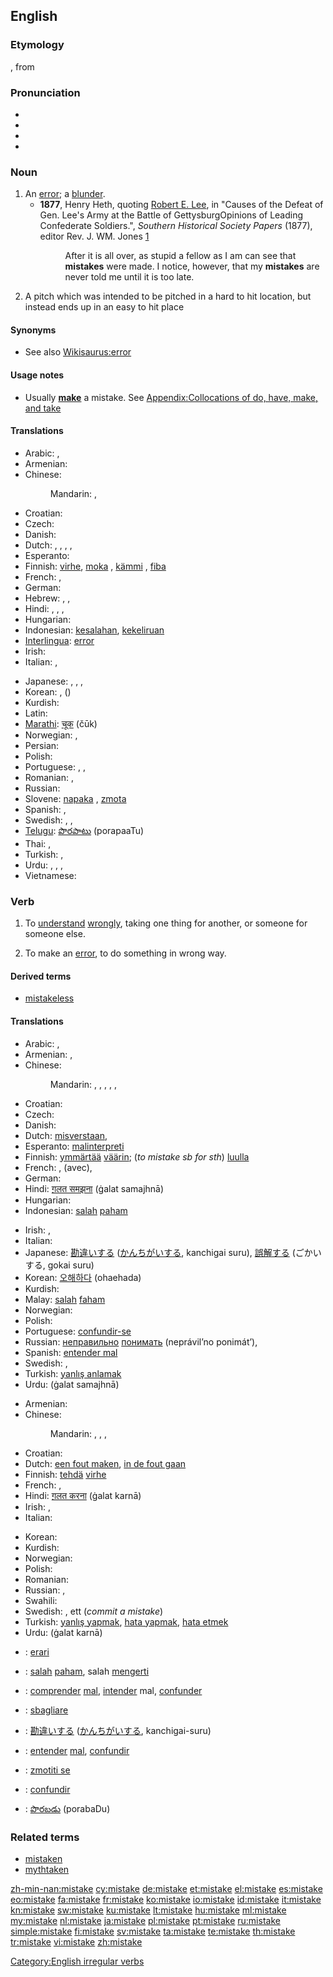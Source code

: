 ==English==

===Etymology===
{{etyl|enm|en}}, from {{etyl|non|en}} {{term|mistaka||lang=non|to take in error, to miscarry}}

===Pronunciation===
* {{SAMPA|/mIs"teIk/}}
* {{IPA|/mɪsˈteɪk/}}
* {{audio|en-us-mistake.ogg|Audio (US)}}
* {{rhymes|eɪk}}

===Noun===
{{en-noun}}

# An [[error]]; a [[blunder]].
#* '''1877''', Henry Heth, quoting [[w:Robert E. Lee|Robert E. Lee]], in "Causes of the Defeat of Gen. Lee's Army at the Battle of GettysburgOpinions of Leading Confederate Soldiers.", ''Southern Historical Society Papers'' (1877), editor Rev. J. WM. Jones [http://books.google.com/books?id=iDIFAAAAQAAJ&pg=PA292&dq=lee+%22mistakes+were+made%22&hl=en&ei=fchaTbu4L8L98AaVs4n-DQ&sa=X&oi=book_result&ct=result&resnum=3&ved=0CDUQ6AEwAg#v=onepage&q=lee%20%22mistakes%20were%20made%22&f=false]
#*:After it is all over, as stupid a fellow as I am can see that '''mistakes''' were made. I notice, however, that my '''mistakes''' are never told me until it is too late.
# {{baseball}} A pitch which was intended to be pitched in a hard to hit location, but instead ends up in an easy to hit place

====Synonyms====
* See also [[Wikisaurus:error]]

====Usage notes====
* Usually '''[[make]]''' a mistake. See [[Appendix:Collocations of do, have, make, and take]]

====Translations====
{{trans-top|An error (1)}}
* Arabic: {{t|ar|خطأ|f|tr=khaTa'|sc=Arab}}, {{t|ar|غلطة|f|tr=ghálTa|sc=Arab}}
* Armenian: {{t-|hy|սխալ|tr=sxal}}
* Chinese:
*: Mandarin: {{t-|cmn|錯誤|sc=Hani}},  {{t-|cmn|错误|tr=cuòwù|sc=Hani}}
* Croatian: {{t-|hr|grješka|f|alt=grjȅška}}
* Czech: {{t+|cs|chyba|f}}
* Danish: {{t|da|fejl|c}}
* Dutch: {{t+|nl|fout|f}}, {{t-|nl|misverstand|n}}, {{t+|nl|blunder|m}}, {{t+|nl|vergissing|f}},  {{t-|nl|onjuistheid|f}}
* Esperanto: {{t-|eo|eraro|xs=Esperanto}}
* Finnish: [[virhe]], [[moka]] {{italbrac|colloquial}}, [[kämmi]] {{italbrac|colloquial}}, [[fiba]] {{italbrac|slang}}
* French: {{t+|fr|faute|f}}, {{t+|fr|erreur|f}}
* German: {{t+|de|Fehler|m}}
* Hebrew: {{t|he|טעות|f|sc=Hebr}}, {{t|he|שגיאה|f|sc=Hebr}}, {{t|he|שגגה|f|sc=Hebr}}
* Hindi: {{t|hi|ग़लत|m|tr=ġalat|sc=Deva}}, {{t|hi|ग़लती|f|tr=ġalatī|sc=Deva}}, {{t|hi|ग़लत फ़हमी|f|tr=ġalat fahmī|sc=Deva}}, {{t|hi|भूल|f|tr=bhūl|sc=Deva}}
* Hungarian: {{t+|hu|hiba}}
* Indonesian: [[salah|kesalahan]], [[keliru|kekeliruan]]
* [[Interlingua]]: [[error]]
* Irish: {{t-|ga|botún|m|xs=Irish}}
* Italian: {{t+|it|errore|m}}, {{t+|it|sbaglio|m}}
{{trans-mid}}
* Japanese: {{t|ja|間違い|tr=まちがい, machigai|sc=Jpan}}, {{t|ja|過ち|tr=あやまち, ayamachi|sc=Jpan}},  {{t-|ja|誤り|tr=ayamari}},  {{t+|ja|錯誤|tr=sakugo}}
* Korean: {{t|ko|잘못|tr=jalmot|sc=Kore}}, {{t|ko|착각|tr=chakgak|sc=Kore}} ({{t|ko|錯覺|sc=Kore}})
* Kurdish: {{ku-Arab|[[غه‌له‌ت]]}}
* Latin: {{t|la|error|m}}
* [[Marathi]]: [[चूक]] (čūk)
* Norwegian: {{t+|no|feil|m}}, {{t|no|tabbe|m}}
* Persian: {{t|fa|اشتباه|tr=eshtebâh|sc=fa-Arab}}
* Polish: {{t+|pl|pomyłka|f}}
* Portuguese: {{t+|pt|erro|m}}, {{t+|pt|engano|m}}, {{t+|pt|equívoco|m}}
* Romanian: {{t+|ro|greşeală|f}},  {{t|ro|eroare|f}}
* Russian: {{t+|ru|ошибка|f|tr=ošíbka}}
* Slovene: [[napaka]] {{f}}, [[zmota]] {{f}}
* Spanish: {{t+|es|error|m}}, {{t+|es|equivocación|f}}
* Swedish: {{t+|sv|fel|n}}, {{t+|sv|miss|c}}, {{t+|sv|misstag|n}}
* [[Telugu]]: [[పొరపాటు]] (porapaaTu)
* Thai: {{t|th|ข้อผิดพลาด|tr=kôr-pìt-plâat|sc=Thai}}, {{t|th|ความผิดพลาด|tr=kwaam-pìt-plâat|sc=Thai}}
* Turkish: {{t+|tr|hata}}, {{t+|tr|yanlış}}
* Urdu: {{t|ur|غلط|m|tr=ġalat|sc=ur-Arab}}, {{t|ur|غلطی|f|tr=ġalatī|sc=ur-Arab}}, {{t|ur|غلط فہمی|f|tr=ġalat fahmī|sc=ur-Arab}}, {{t|ur|بھول|f|tr=bhūl|sc=ur-Arab}}
* Vietnamese: {{t|vi|lỗi}}
{{trans-bottom}}

===Verb===
{{en-verb|mistakes|mistaking|mistook|mistaken}}

# {{transitive}} To [[understand]] [[wrongly]], taking one thing for another, or someone for someone else.
# {{transitive}} To make an [[error]], to do something in wrong way.

====Derived terms====
* [[mistakeless]]

====Translations====
{{trans-top|To take one thing for another}}
* Arabic: {{Arab|[[اساء الفهم]]}} {{IPAchar|(’asá’ al-fáhem)}},  {{t|ar|أخطأ|tr='akhTa'a}}
* Armenian: {{t-|hy|խառնել|tr=xaṙnel}}, {{t|hy|շփոթել|tr=šp'ot'el}}
* Chinese:
*: Mandarin: {{t-|cmn|誤會|sc=Hani}}, {{t-|cmn|误会|tr=wùhuì|sc=Hani}}, {{t|cmn|弄錯|sc=Hani}},  {{t|cmn|弄错|tr=nòngcuò|sc=Hani}}, {{t|cmn|錯認|sc=Hani}},  {{t|cmn|错认|tr=cuòrèn|sc=Hani}}
* Croatian: {{t-|hr|pogriješiti|alt=pogrijéšiti}}
* Czech: {{t-|cs|zaměnit}}
* Danish: {{t|da|misforstå}}
* Dutch: [[misverstaan]], {{t-|nl|verwisselen}}
* Esperanto: [[malinterpreti]]
* Finnish: [[ymmärtää]] [[väärin]]; (''to mistake sb for sth'') [[luulla]]
* French: {{t+|fr|méprendre}}, {{t+|fr|confondre}} (avec), {{t-|fr|faire erreur}}
* German: {{t+|de|verwechseln}}
* Hindi: [[ग़लत समझना]] (ġalat samajhnā)
* Hungarian: {{t+|hu|félreért}}
* Indonesian: [[salah]] [[paham]]
{{trans-mid}}
* Irish: {{t|ga|déan dearmad|xs=Irish}}, {{t|ga|déan earráid|xs=Irish}}
* Italian: {{t-|it|fraintendere}}
* Japanese: [[勘違い]]する ([[かんちがい]]する, kanchigai suru), [[誤解]]する (ごかいする, gokai suru)
* Korean: [[오해하다]] (ohaehada)
* Kurdish: {{ku-Arab|[[به‌غه‌له‌ت]]}}
* Malay: [[salah]] [[faham]]
* Norwegian: {{t|no|misforstå}}
* Polish: {{t+|pl|pomylić}}
* Portuguese: [[confundir-se]]
* Russian: [[неправильно]] [[понимать]] (neprávil’no ponimát’), {{t+|ru|принимать|tr=prinimát'}} {{qualifier|кого-л. за другого, что-л. за другое}}
* Spanish: [[entender mal]]
* Swedish: {{t+|sv|missförstå}}, {{t+|sv|missta}}
* Turkish: [[yanlış anlamak]]
* Urdu: {{ur-Arab|[[غلط سمجھنا]]}} (ġalat samajhnā)
{{trans-bottom}}

{{trans-top|To make an error}}
* Armenian: {{t|hy|սխալվել|tr=sxalvel}}
* Chinese:
*: Mandarin: {{t-|cmn|誤會|sc=Hani}}, {{t-|cmn|误会|tr=wùhuì|sc=Hani}}, {{t-|cmn|誤解|sc=Hani}},  {{t-|cmn|误解|tr=wùjiě|sc=Hani}}
* Croatian: {{t-|hr|pogriješiti|alt=pogrijéšiti}}
* Dutch: [[een fout maken]], [[in de fout gaan]]
* Finnish: [[tehdä]] [[virhe]]
* French: {{t+|fr|se tromper}},
* Hindi: [[ग़लत करना]] (ġalat karnā)
* Irish: {{t|ga|déan dearmad|xs=Irish}}, {{t|ga|déan earráid|xs=Irish}}
* Italian: {{t+|it|sbagliare}}
{{trans-mid}}
* Korean: {{t|ko|실수하다|tr=silsuhada|sc=Kore}}
* Kurdish: {{ku-Arab|[[غه‌له‌ت کردن]]}}
* Norwegian: {{t|no|ta feil}}
* Polish: {{t+|pl|pomylić się}}
* Romanian: {{t+|ro|greşi}}
* Russian: {{t|ru|ошибаться|tr=ošibát'sja}} {{impf}}, {{t|ru|ошибиться|tr=ošibít'sja}} {{pf.}}
* Swahili: {{t+|sw|kosa|xs=Swahili}}
* Swedish: {{t|sv|missta}}, {{t|sv|begå}} ett {{t|sv|misstag|n}} (''commit a mistake'')
* Turkish: [[yanlış yapmak]], [[hata yapmak]], [[hata etmek]]
* Urdu: {{ur-Arab|[[غلط کرنا]]}} (ġalat karnā)
{{trans-bottom}}

{{checktrans-top}}
* {{ttbc|eo}}: [[erari]]
* {{ttbc|id}}: [[salah]] [[paham]], salah [[mengerti]]
* {{ttbc|ia}}: [[comprender]] [[mal]], [[intender]] mal, [[confunder]]
* {{ttbc|it}}: [[sbagliare]]
* {{ttbc|ja}}: [[勘違い]]する ([[かんちがい]]する, kanchigai-suru)
* {{ttbc|pt}}: [[entender]] [[mal]], [[confundir]]
* {{ttbc|sl}}: [[zmotiti se]]
* {{ttbc|es}}: [[confundir]]
* {{ttbc|te}}: [[పొరబడు]] (porabaDu)
{{trans-bottom}}

===Related terms===
* [[mistaken]]
* [[myth]]taken

[[Category:English irregular verbs]]

[[zh-min-nan:mistake]]
[[cy:mistake]]
[[de:mistake]]
[[et:mistake]]
[[el:mistake]]
[[es:mistake]]
[[eo:mistake]]
[[fa:mistake]]
[[fr:mistake]]
[[ko:mistake]]
[[io:mistake]]
[[id:mistake]]
[[it:mistake]]
[[kn:mistake]]
[[sw:mistake]]
[[ku:mistake]]
[[lt:mistake]]
[[hu:mistake]]
[[ml:mistake]]
[[my:mistake]]
[[nl:mistake]]
[[ja:mistake]]
[[pl:mistake]]
[[pt:mistake]]
[[ru:mistake]]
[[simple:mistake]]
[[fi:mistake]]
[[sv:mistake]]
[[ta:mistake]]
[[te:mistake]]
[[th:mistake]]
[[tr:mistake]]
[[vi:mistake]]
[[zh:mistake]]